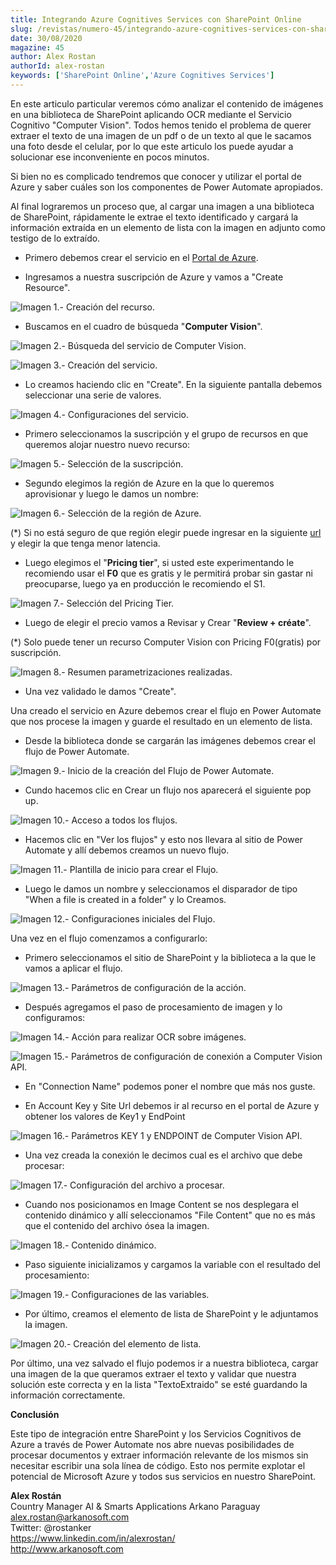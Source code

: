 ```yaml
---
title: Integrando Azure Cognitives Services con SharePoint Online
slug: /revistas/numero-45/integrando-azure-cognitives-services-con-sharepoint-online
date: 30/08/2020
magazine: 45
author: Alex Rostan
authorId: alex-rostan
keywords: ['SharePoint Online','Azure Cognitives Services']
---
```





En este articulo particular veremos cómo analizar el contenido de
imágenes en una biblioteca de SharePoint aplicando OCR mediante el
Servicio Cognitivo "Computer Vision". Todos hemos tenido el problema de
querer extraer el texto de una imagen de un pdf o de un texto al que le
sacamos una foto desde el celular, por lo que este articulo los puede
ayudar a solucionar ese inconveniente en pocos minutos.

Si bien no es complicado tendremos que conocer y utilizar el portal de
Azure y saber cuáles son los componentes de Power Automate apropiados.

Al final lograremos un proceso que, al cargar una imagen a una
biblioteca de SharePoint, rápidamente le extrae el texto identificado y
cargará la información extraída en un elemento de lista con la imagen en
adjunto como testigo de lo extraído.

-   Primero debemos crear el servicio en el [Portal de
    Azure](https://portal.azure.com/).

-   Ingresamos a nuestra suscripción de Azure y vamos a "Create
    Resource".

![Imagen 1.- Creación del recurso.](../../../images/numero45/integrando-azure-cognitives-services-con-sharepoint-online/image1.png)



-   Buscamos en el cuadro de búsqueda "**Computer Vision**".

![Imagen 2.- Búsqueda del servicio de Computer Vision.](../../../images/numero45/integrando-azure-cognitives-services-con-sharepoint-online/image2.png)



![Imagen 3.- Creación del servicio.](../../../images/numero45/integrando-azure-cognitives-services-con-sharepoint-online/image3.png)



-   Lo creamos haciendo clic en "Create". En la siguiente pantalla
    debemos seleccionar una serie de valores.

![Imagen 4.- Configuraciones del servicio.](../../../images/numero45/integrando-azure-cognitives-services-con-sharepoint-online/image4.png)



-   Primero seleccionamos la suscripción y el grupo de recursos en que
    queremos alojar nuestro nuevo recurso:

![Imagen 5.- Selección de la suscripción.](../../../images/numero45/integrando-azure-cognitives-services-con-sharepoint-online/image5.png)



-   Segundo elegimos la región de Azure en la que lo queremos
    aprovisionar y luego le damos un nombre:

![Imagen 6.- Selección de la región de Azure.](../../../images/numero45/integrando-azure-cognitives-services-con-sharepoint-online/image6.png)



(\*) Si no está seguro de que región elegir puede ingresar en la
siguiente [url](https://azurespeedtest.azurewebsites.net/) y elegir la
que tenga menor latencia.

-   Luego elegimos el "**Pricing tier**", si usted este experimentando
    le recomiendo usar el **F0** que es gratis y le permitirá probar sin
    gastar ni preocuparse, luego ya en producción le recomiendo el S1.

![Imagen 7.- Selección del Pricing Tier.](../../../images/numero45/integrando-azure-cognitives-services-con-sharepoint-online/image7.png)



-   Luego de elegir el precio vamos a Revisar y Crear "**Review +
    créate**".

(\*) Solo puede tener un recurso Computer Vision con Pricing F0(gratis)
por suscripción.

![Imagen 8.- Resumen parametrizaciones realizadas.](../../../images/numero45/integrando-azure-cognitives-services-con-sharepoint-online/image8.png)



-   Una vez validado le damos "Create".

Una creado el servicio en Azure debemos crear el flujo en Power Automate
que nos procese la imagen y guarde el resultado en un elemento de lista.

-   Desde la biblioteca donde se cargarán las imágenes debemos crear el
    flujo de Power Automate.

![Imagen 9.- Inicio de la creación del Flujo de Power Automate.](../../../images/numero45/integrando-azure-cognitives-services-con-sharepoint-online/image9.png)



-   Cundo hacemos clic en Crear un flujo nos aparecerá el siguiente pop
    up.

![Imagen 10.- Acceso a todos los flujos.](../../../images/numero45/integrando-azure-cognitives-services-con-sharepoint-online/image10.png)



-   Hacemos clic en "Ver los flujos" y esto nos llevara al sitio de
    Power Automate y allí debemos creamos un nuevo flujo.

![Imagen 11.- Plantilla de inicio para crear el Flujo.](../../../images/numero45/integrando-azure-cognitives-services-con-sharepoint-online/image11.png)



-   Luego le damos un nombre y seleccionamos el disparador de tipo "When
    a file is created in a folder" y lo Creamos.

![Imagen 12.- Configuraciones iniciales del Flujo.](../../../images/numero45/integrando-azure-cognitives-services-con-sharepoint-online/image12.png)



Una vez en el flujo comenzamos a configurarlo:

-   Primero seleccionamos el sitio de SharePoint y la biblioteca a la
    que le vamos a aplicar el flujo.

![Imagen 13.- Parámetros de configuración de la acción.](../../../images/numero45/integrando-azure-cognitives-services-con-sharepoint-online/image13.png)



-   Después agregamos el paso de procesamiento de imagen y lo
    configuramos:

![Imagen 14.- Acción para realizar OCR sobre imágenes.](../../../images/numero45/integrando-azure-cognitives-services-con-sharepoint-online/image14.png)



![Imagen 15.- Parámetros de configuración de conexión a Computer Vision API.](../../../images/numero45/integrando-azure-cognitives-services-con-sharepoint-online/image15.png)



-   En "Connection Name" podemos poner el nombre que más nos guste.

-   En Account Key y Site Url debemos ir al recurso en el portal de
    Azure y obtener los valores de Key1 y EndPoint

![Imagen 16.- Parámetros KEY 1 y ENDPOINT de Computer Vision API.](../../../images/numero45/integrando-azure-cognitives-services-con-sharepoint-online/image16.png)



-   Una vez creada la conexión le decimos cual es el archivo que debe
    procesar:

![Imagen 17.- Configuración del archivo a procesar.](../../../images/numero45/integrando-azure-cognitives-services-con-sharepoint-online/image17.png)



-   Cuando nos posicionamos en Image Content se nos desplegara el
    contenido dinámico y allí seleccionamos "File Content" que no es más
    que el contenido del archivo ósea la imagen.

![Imagen 18.- Contenido dinámico.](../../../images/numero45/integrando-azure-cognitives-services-con-sharepoint-online/image18.png)



-   Paso siguiente inicializamos y cargamos la variable con el resultado
    del procesamiento:

![Imagen 19.- Configuraciones de las variables.](../../../images/numero45/integrando-azure-cognitives-services-con-sharepoint-online/image19.png)



-   Por último, creamos el elemento de lista de SharePoint y le
    adjuntamos la imagen.

![Imagen 20.- Creación del elemento de lista.](../../../images/numero45/integrando-azure-cognitives-services-con-sharepoint-online/image20.png)



Por último, una vez salvado el flujo podemos ir a nuestra biblioteca,
cargar una imagen de la que queramos extraer el texto y validar que
nuestra solución este correcta y en la lista "TextoExtraido" se esté
guardando la información correctamente.

**Conclusión**

Este tipo de integración entre SharePoint y los Servicios Cognitivos de
Azure a través de Power Automate nos abre nuevas posibilidades de
procesar documentos y extraer información relevante de los mismos sin
necesitar escribir una sola línea de código. Esto nos permite explotar
el potencial de Microsoft Azure y todos sus servicios en nuestro
SharePoint.

**Alex Rostán** <br />
Country Manager AI & Smarts Applications Arkano Paraguay <br />
<alex.rostan@arkanosoft.com> <br />
Twitter: @rostanker <br />
<https://www.linkedin.com/in/alexrostan/> <br />
<http://www.arkanosoft.com> <br />